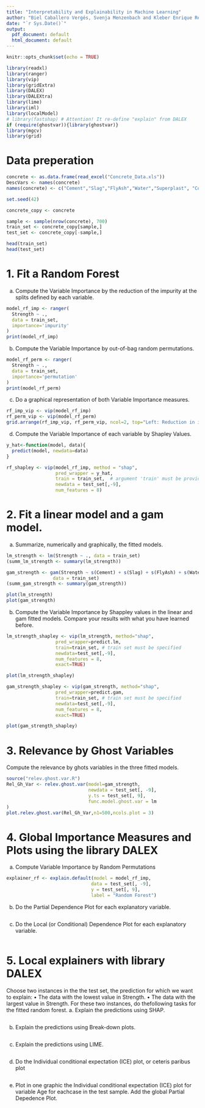```yaml
---
title: "Interpretability and Explainability in Machine Learning"
author: "Biel Caballero Vergés, Svenja Menzenbach and Kleber Enrique Reyes Illescas"
date: "`r Sys.Date()`"
output:
  pdf_document: default
  html_document: default
---
```


```r
knitr::opts_chunk$set(echo = TRUE)
```

```r
library(readxl)
library(ranger)
library(vip)
library(gridExtra)
library(DALEX)
library(DALEXtra)
library(lime)
library(iml)
library(localModel)
# library(fastshap) # Attention! It re-define "explain" from DALEX
if (require(ghostvar)){library(ghostvar)}
library(mgcv)
library(grid)
```

# Data preperation
```r
concrete <- as.data.frame(read_excel("Concrete_Data.xls"))
DescVars <- names(concrete)
names(concrete) <- c("Cement","Slag","FlyAsh","Water","Superplast", "CoarseAggr","FineAggr","Age","Strength")
```

```r
set.seed(42)

concrete_copy <- concrete

sample <- sample(nrow(concrete), 700)
train_set <- concrete_copy[sample,]
test_set <- concrete_copy[-sample,]

head(train_set)
head(test_set)
```

# 1. Fit a Random Forest
a. Compute the Variable Importance by the reduction of the impurity at the splits defined by each variable.
```r
model_rf_imp <- ranger(
  Strength ~ .,
  data = train_set, 
  importance='impurity'
)
print(model_rf_imp)

```

b. Compute the Variable Importance by out-of-bag random permutations.
```r
model_rf_perm <- ranger(
  Strength ~ .,
  data = train_set, 
  importance='permutation'
)
print(model_rf_perm)
```

c. Do a graphical representation of both Variable Importance measures.
```r
rf_imp_vip <- vip(model_rf_imp)
rf_perm_vip <- vip(model_rf_perm)
grid.arrange(rf_imp_vip, rf_perm_vip, ncol=2, top="Left: Reduction in impurity at splits. Right: Out-of-bag permutations")
```

d. Compute the Variable Importance of each variable by Shapley Values.
```r
y_hat<-function(model, data){
  predict(model, newdata=data)
}

rf_shapley <- vip(model_rf_imp, method = "shap",
                  pred_wrapper = y_hat,
                  train = train_set,  # argument 'train' must be provided
                  newdata = test_set[,-9],
                  num_features = 8)
```

# 2. Fit a linear model and a gam model.
a. Summarize, numerically and graphically, the fitted models.
```r
lm_strength <- lm(Strength ~ ., data = train_set)
(summ_lm_strength <- summary(lm_strength))
```
```r
gam_strength <- gam(Strength ~ s(Cement) + s(Slag) + s(FlyAsh) + s(Water) + s(Superplast) + s(CoarseAggr) + s(FineAggr) + s(Age), # change model?
                 data = train_set)
(summ_gam_strength <- summary(gam_strength))
```
```r
plot(lm_strength)
plot(gam_strength)
```

b. Compute the Variable Importance by Shappley values in the linear and gam fitted models. Compare your results with what you have learned before.

```r
lm_strength_shapley <- vip(lm_strength, method="shap",
                  pred_wrapper=predict.lm,
                  train=train_set, # train set must be specified
                  newdata=test_set[,-9], 
                  num_features = 8,
                  exact=TRUE)

plot(lm_strength_shapley)
```
```r
gam_strength_shapley <- vip(gam_strength, method="shap",
                  pred_wrapper=predict.gam,
                  train=train_set, # train set must be specified
                  newdata=test_set[,-9],
                  num_features = 8,
                  exact=TRUE)

plot(gam_strength_shapley)
```

# 3. Relevance by Ghost Variables
Compute the relevance by ghots variables in the three fitted models.
```r
source("relev.ghost.var.R")
Rel_Gh_Var <- relev.ghost.var(model=gam_strength, 
                              newdata = test_set[, -9],
                              y.ts = test_set[, 9],
                              func.model.ghost.var = lm
)
plot.relev.ghost.var(Rel_Gh_Var,n1=500,ncols.plot = 3)

```

# 4. Global Importance Measures and Plots using the library DALEX
a. Compute Variable Importance by Random Permutations
```r
explainer_rf <- explain.default(model = model_rf_imp,  
                               data = test_set[, -9],
                               y = test_set[, 9], 
                               label = "Random Forest")
```

b. Do the Partial Dependence Plot for each explanatory variable.
```r

```

c. Do the Local (or Conditional) Dependence Plot for each explanatory variable.
```r

```

# 5. Local explainers with library DALEX
Choose two instances in the the test set, the prediction for which we want to explain:
• The data with the lowest value in Strength. • The data with the largest value in Strength.
For these two instances, do thefollowing tasks for the fitted random forest.
a. Explain the predictions using SHAP.
```r

```

b. Explain the predictions using Break-down plots.
```r

```

c. Explain the predictions using LIME.
```r

```

d. Do the Individual conditional expectation (ICE) plot, or ceteris paribus plot
```r

```

e. Plot in one graphic the Individual conditional expectation (ICE) plot for variable Age for eachcase in the test sample. Add the global Partial Depedence Plot.
```r

```

